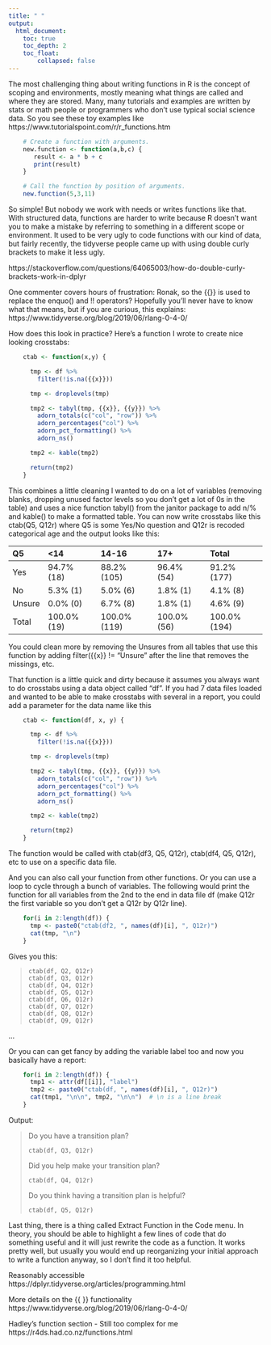 ---
title: " "
output:
  html_document:
    toc: true
    toc_depth: 2
    toc_float: 
        collapsed: false
---

The most challenging thing about writing functions in R is the concept of scoping and environments, mostly meaning what things are called and where they are stored.  Many, many tutorials and examples are written by stats or math people or programmers who don't use typical social science data.  So you see these toy examples like https://www.tutorialspoint.com/r/r_functions.htm

```{r, eval=FALSE}
    # Create a function with arguments.
    new.function <- function(a,b,c) {
       result <- a * b + c
       print(result)
    }

    # Call the function by position of arguments.
    new.function(5,3,11)
```

So simple!  But nobody we work with needs or writes functions like that.  With structured data, functions are harder to write because R doesn't want you to make a mistake by referring to something in a different scope or environment.  It used to be very ugly to code functions with our kind of data, but fairly recently, the tidyverse people came up with using double curly brackets to make it less ugly. 

https://stackoverflow.com/questions/64065003/how-do-double-curly-brackets-work-in-dplyr

One commenter covers hours of frustration: Ronak, so the {{}} is used to replace the enquo() and !! operators?  Hopefully you'll never have to know what that means, but if you are curious, this explains: https://www.tidyverse.org/blog/2019/06/rlang-0-4-0/

How does this look in practice?  Here's a function I wrote to create nice looking crosstabs:

```{r, eval=FALSE}
    ctab <- function(x,y) {

      tmp <- df %>%
        filter(!is.na({{x}}))

      tmp <- droplevels(tmp)

      tmp2 <- tabyl(tmp, {{x}}, {{y}}) %>%
        adorn_totals(c("col", "row")) %>%
        adorn_percentages("col") %>%
        adorn_pct_formatting() %>%
        adorn_ns()

      tmp2 <- kable(tmp2)

      return(tmp2)
    }
```

This combines a little cleaning I wanted to do on a lot of variables (removing blanks, dropping unused factor levels so you don't get a lot of 0s in the table) and uses a nice function tabyl() from the janitor package to add n/% and kable() to make a formatted table.  You can now write crosstabs like this ctab(Q5, Q12r) where Q5 is some Yes/No question and Q12r is recoded categorical age and the output looks like this:


|Q5     |<14         |14-16        |17+         |Total        |
|:------|:-----------|:------------|:-----------|:------------|
|Yes    |94.7% (18)  |88.2% (105)  |96.4% (54)  |91.2% (177)  |
|No     |5.3%  (1)   |5.0%   (6)   |1.8%  (1)   |4.1%   (8)   |
|Unsure |0.0%  (0)   |6.7%   (8)   |1.8%  (1)   |4.6%   (9)   |
|Total  |100.0% (19) |100.0% (119) |100.0% (56) |100.0% (194) |


You could clean more by removing the Unsures from all tables that use this function by adding filter({{x}} != "Unsure" after the line that removes the missings, etc. 

That function is a little quick and dirty because it assumes you always want to do crosstabs using a data object called "df".  If you had 7 data files loaded and wanted to be able to make crosstabs with several in a report, you could add a parameter for the data name like this

```{r, eval=FALSE}
    ctab <- function(df, x, y) {

      tmp <- df %>%
        filter(!is.na({{x}}))

      tmp <- droplevels(tmp)

      tmp2 <- tabyl(tmp, {{x}}, {{y}}) %>%
        adorn_totals(c("col", "row")) %>%
        adorn_percentages("col") %>%
        adorn_pct_formatting() %>%
        adorn_ns()

      tmp2 <- kable(tmp2)

      return(tmp2)
    }
```

The function would be called with ctab(df3, Q5, Q12r), ctab(df4, Q5, Q12r), etc to use on a specific data file. 

And you can also call your function from other functions.  Or you can use a loop to cycle through a bunch of variables.  The following would print the function for all variables from the 2nd to the end in data file df (make Q12r the first variable so you don't get a Q12r by Q12r line).  

```{r, eval=FALSE}
    for(i in 2:length(df)) {
      tmp <- paste0("ctab(df2, ", names(df)[i], ", Q12r)")
      cat(tmp, "\n")
    }
```

Gives you this:

>     ctab(df, Q2, Q12r) 
>     ctab(df, Q3, Q12r)
>     ctab(df, Q4, Q12r)
>     ctab(df, Q5, Q12r)
>     ctab(df, Q6, Q12r)
>     ctab(df, Q7, Q12r)
>     ctab(df, Q8, Q12r)
>     ctab(df, Q9, Q12r) 

...

Or you can can get fancy by adding the variable label too and now you basically have a report:

```{r, eval=FALSE}
    for(i in 2:length(df)) {
      tmp1 <- attr(df[[i]], "label")
      tmp2 <- paste0("ctab(df, ", names(df)[i], ", Q12r)")
      cat(tmp1, "\n\n", tmp2, "\n\n")  # \n is a line break
    }
```

Output:

>    Do you have a transition plan? 
>
>     ctab(df, Q3, Q12r)
>
>    Did you help make your transition plan?
>
>     ctab(df, Q4, Q12r)
>
>    Do you think having a transition plan is helpful?
>
>     ctab(df, Q5, Q12r)



Last thing, there is a thing called Extract Function in the Code menu.  In theory, you should be able to highlight a few lines of code that do something useful and it will just rewrite the code as a function.  It works pretty well, but usually you would end up reorganizing your initial approach to write a function anyway, so I don't find it too helpful. 

Reasonably accessible  
https://dplyr.tidyverse.org/articles/programming.html

More details on the {{ }} functionality  
https://www.tidyverse.org/blog/2019/06/rlang-0-4-0/

Hadley's function section - Still too complex for me  
https://r4ds.had.co.nz/functions.html

